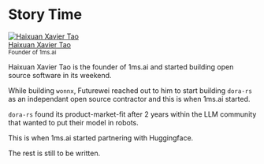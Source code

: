 # Story Time

<div class="col col--6 authorCol_Hf19">
  <div class="avatar margin-bottom--sm">
    <a
      href="https://github.com/haixuantao"
      target="_blank"
      rel="noopener noreferrer"
      class="avatar__photo-link"
    >
      <img
        class="avatar__photo"
        src="https://github.com/haixuantao.png"
        alt="Haixuan Xavier Tao"
      />
    </a>
    <div class="avatar__intro">
      <div class="avatar__name">
        <a
          href="https://github.com/haixuantao"
          target="_blank"
          rel="noopener noreferrer"
        >
          <span>Haixuan Xavier Tao</span>
        </a>
      </div>
      <small class="avatar__subtitle">Founder of 1ms.ai</small>
    </div>
  </div>
</div>

Haixuan Xavier Tao is the founder of 1ms.ai and started building open source software in its weekend.

While building `wonnx`, Futurewei reached out to him to start building `dora-rs` as an independant open source contractor and this is when 1ms.ai started.

`dora-rs` found its product-market-fit after 2 years within the LLM community that wanted to put their model in robots.

This is when 1ms.ai started partnering with Huggingface.

The rest is still to be written.
